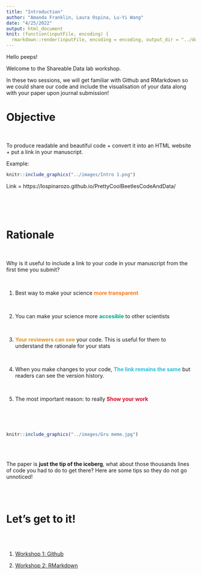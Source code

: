 ```yaml
---
title: "Introduction"
author: "Amanda Franklin, Laura Ospina, Lu-Yi Wang"
date: "4/25/2022"
output: html_document
knit: (function(inputFile, encoding) {
  rmarkdown::render(inputFile, encoding = encoding, output_dir = "../docs") })
---
```


Hello peeps!

Welcome to the Shareable Data lab workshop. 

In these two sessions, we will get familiar with Github and RMarkdown so we could share our code and include the visualisation of your data along with your paper upon journal submission!

# Objective

<br>

To produce readable and beautiful code + convert it into an HTML website + put a link in your manuscript.  

Example:

```r
knitr::include_graphics("../images/Intro 1.png")
```

Link = https://lospinarozo.github.io/PrettyCoolBeetlesCodeAndData/ 

<br>
<br>
<br>

# Rationale

<br>

Why is it useful to include a link to your code in your manuscript from the first time you submit? 

<br>

1) Best way to make your science <span style="color: #f6781d">**more transparent**</span> 

<br>

2) You can make your science more <span style="color: #00a68d">**accesible**</span> to other scientists  

<br>

3) <span style="color: #db9622">**Your reviewers can see**</span> your code. This is useful for them to understand the rationale for your stats  

<br>

4) When you make changes to your code, <span style="color: #26bed9">**The link remains the same**</span> but readers can see the version history.  

<br>

5) The most important reason: to really <span style="color: #da0728">**Show your work**</span>

<br>
<br>
<br>

```r
knitr::include_graphics("../images/Gru meme.jpg")
```

<br>
<br>

The paper is **just the tip of the iceberg**, what about those thousands  lines of code you had to do to get there? Here are some tips so they do not go unnoticed!

<br>
<br>

# Let's get to it!

<br>
<br>

1. [Workshop 1: Github](workshopGithub.html) 

1. [Workshop 2: RMarkdown](workshopRMarkdown.html) 
